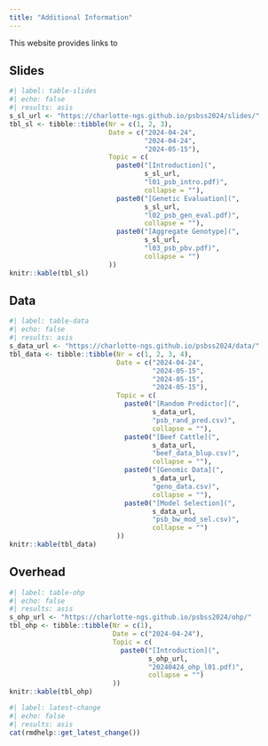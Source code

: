 ```yaml
---
title: "Additional Information"
---
```


This website provides links to 

## Slides

```r
#| label: table-slides
#| echo: false
#| results: asis
s_sl_url <- "https://charlotte-ngs.github.io/psbss2024/slides/"
tbl_sl <- tibble::tibble(Nr = c(1, 2, 3),
                         Date = c("2024-04-24",
                                  "2024-04-24",
                                  "2024-05-15"),
                         Topic = c(
                           paste0("[Introduction](", 
                                  s_sl_url, 
                                  "l01_psb_intro.pdf)",
                                  collapse = ""),
                           paste0("[Genetic Evaluation](",
                                  s_sl_url,
                                  "l02_psb_gen_eval.pdf)",
                                  collapse = ""),
                           paste0("[Aggregate Genotype](",
                                  s_sl_url,
                                  "l03_psb_pbv.pdf)",
                                  collapse = "")
                         ))
knitr::kable(tbl_sl)
```


## Data

```r
#| label: table-data
#| echo: false
#| results: asis
s_data_url <- "https://charlotte-ngs.github.io/psbss2024/data/"
tbl_data <- tibble::tibble(Nr = c(1, 2, 3, 4),
                           Date = c("2024-04-24",
                                    "2024-05-15",
                                    "2024-05-15",
                                    "2024-05-15"),
                           Topic = c(
                             paste0("[Random Predictor](",
                                    s_data_url,
                                    "psb_rand_pred.csv)",
                                    collapse = ""),
                             paste0("[Beef Cattle](",
                                    s_data_url,
                                    "beef_data_blup.csv)", 
                                    collapse = ""),
                             paste0("[Genomic Data](",
                                    s_data_url,
                                    "geno_data.csv)",
                                    collapse = ""),
                             paste0("[Model Selection](",
                                    s_data_url,
                                    "psb_bw_mod_sel.csv)",
                                    collapse = "")
                           ))
knitr::kable(tbl_data)
```



## Overhead

```r
#| label: table-ohp
#| echo: false
#| results: asis
s_ohp_url <- "https://charlotte-ngs.github.io/psbss2024/ohp/"
tbl_ohp <- tibble::tibble(Nr = c(1),
                          Date = c("2024-04-24"),
                          Topic = c(
                            paste0("[Introduction](",
                                   s_ohp_url,
                                   "20240424_ohp_l01.pdf)",
                                   collapse = "")
                          ))
knitr::kable(tbl_ohp)
```




```r
#| label: latest-change
#| echo: false
#| results: asis
cat(rmdhelp::get_latest_change())
```


